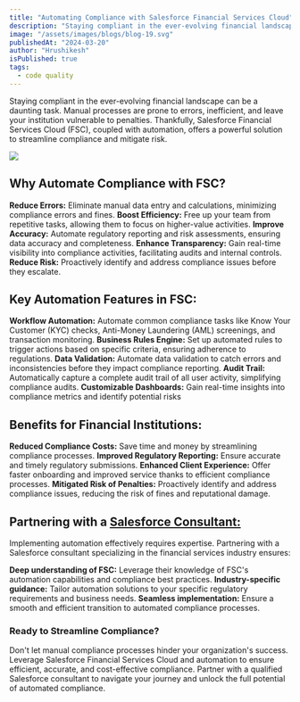 ```yaml
---
title: "Automating Compliance with Salesforce Financial Services Cloud"
description: "Staying compliant in the ever-evolving financial landscape can be a daunting task. Manual processes are prone to errors, inefficient, and leave your institution vulnerable to penalties. Thankfully, [Salesforce Financial Services Cloud](http://www.cloudprism.in) (FSC), coupled with automation, offers a powerful solution to streamline compliance and mitigate risk."
image: "/assets/images/blogs/blog-19.svg"
publishedAt: "2024-03-20"
author: "Hrushikesh"
isPublished: true
tags:
  - code quality
---
```


Staying compliant in the ever-evolving financial landscape can be a daunting task. Manual processes are prone to errors, inefficient, and leave your institution vulnerable to penalties. Thankfully, Salesforce Financial Services Cloud (FSC), coupled with automation, offers a powerful solution to streamline compliance and mitigate risk.

<Image src="/assets/images/blogs/blog-20.svg" />

## Why Automate Compliance with FSC?

**Reduce Errors:** Eliminate manual data entry and calculations, minimizing compliance errors and fines.
**Boost Efficiency:** Free up your team from repetitive tasks, allowing them to focus on higher-value activities.
**Improve Accuracy:** Automate regulatory reporting and risk assessments, ensuring data accuracy and completeness.
**Enhance Transparency:** Gain real-time visibility into compliance activities, facilitating audits and internal controls.
**Reduce Risk:** Proactively identify and address compliance issues before they escalate.

## Key Automation Features in FSC:

**Workflow Automation:** Automate common compliance tasks like Know Your Customer (KYC) checks, Anti-Money Laundering (AML) screenings, and transaction monitoring.
**Business Rules Engine:** Set up automated rules to trigger actions based on specific criteria, ensuring adherence to regulations.
**Data Validation:** Automate data validation to catch errors and inconsistencies before they impact compliance reporting.
**Audit Trail:** Automatically capture a complete audit trail of all user activity, simplifying compliance audits.
**Customizable Dashboards:** Gain real-time insights into compliance metrics and identify potential risks

## Benefits for Financial Institutions:

**Reduced Compliance Costs:** Save time and money by streamlining compliance processes.
**Improved Regulatory Reporting:** Ensure accurate and timely regulatory submissions.
**Enhanced Client Experience:** Offer faster onboarding and improved service thanks to efficient compliance processes.
**Mitigated Risk of Penalties:** Proactively identify and address compliance issues, reducing the risk of fines and reputational damage.

## Partnering with a [Salesforce Consultant:](http://www.cloudprism.in)

Implementing automation effectively requires expertise. Partnering with a Salesforce consultant specializing in the financial services industry ensures:

**Deep understanding of FSC:** Leverage their knowledge of FSC's automation capabilities and compliance best practices.
**Industry-specific guidance:** Tailor automation solutions to your specific regulatory requirements and business needs.
**Seamless implementation:** Ensure a smooth and efficient transition to automated compliance processes.

### Ready to Streamline Compliance?

Don't let manual compliance processes hinder your organization's success. Leverage Salesforce Financial Services Cloud and automation to ensure efficient, accurate, and cost-effective compliance. Partner with a qualified Salesforce consultant to navigate your journey and unlock the full potential of automated compliance.

